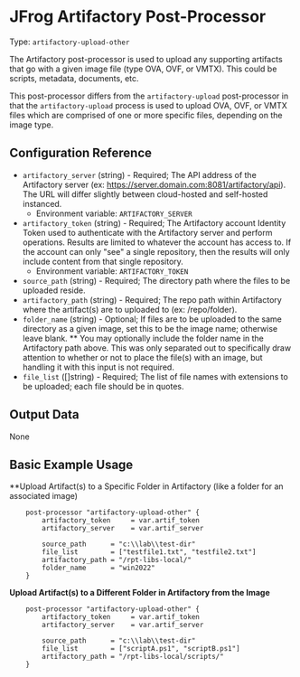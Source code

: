 # JFrog Artifactory Post-Processor

Type:  `artifactory-upload-other`

The Artifactory post-processor is used to upload any supporting artifacts that go with a given image file (type OVA, OVF, or VMTX). This could be scripts, metadata, documents, etc.

This post-processor differs from the `artifactory-upload` post-processor in that the `artifactory-upload` process is used to upload OVA, OVF, or VMTX files which are comprised of one or more specific files, depending on the image type.

## Configuration Reference

- `artifactory_server` (string) - Required; The API address of the Artifactory server (ex: https://server.domain.com:8081/artifactory/api). The URL will differ slightly between cloud-hosted and self-hosted instanced.
    * Environment variable: `ARTIFACTORY_SERVER`
- `artifactory_token` (string) - Required; The Artifactory account Identity Token used to authenticate with the Artifactory server and perform operations. Results are limited to whatever the account has access to. If the account can only "see" a single repository, then the results will only include content from that single repository.
    * Environment variable: `ARTIFACTORY_TOKEN`	
- `source_path` (string) - Required; The directory path where the files to be uploaded reside.
- `artifactory_path` (string) - Required; The repo path within Artifactory where the artifact(s) are to uploaded to (ex: /repo/folder).
- `folder_name` (string) - Optional; If files are to be uploaded to the same directory as a given image, set this to be the image name; otherwise leave blank.
  ** You may optionally include the folder name in the Artifactory path above. This was only separated out to specifically draw attention to whether or not to place the file(s) with an image, but handling it with this input is not required.
- `file_list` ([]string) - Required; The list of file names with extensions to be uploaded; each file should be in quotes.

## Output Data

None


## Basic Example Usage

**Upload Artifact(s) to a Specific Folder in Artifactory (like a folder for an associated image)
```hcl
	post-processor "artifactory-upload-other" {
        artifactory_token     = var.artif_token  
        artifactory_server    = var.artif_server 
			
		source_path      = "c:\\lab\\test-dir"
		file_list        = ["testfile1.txt", "testfile2.txt"]
		artifactory_path = "/rpt-libs-local/"
		folder_name      = "win2022"
	}
```

**Upload Artifact(s) to a Different Folder in Artifactory from the Image**
```hcl
	post-processor "artifactory-upload-other" {
        artifactory_token     = var.artif_token  
        artifactory_server    = var.artif_server 
			
		source_path      = "c:\\lab\\test-dir"
		file_list        = ["scriptA.ps1", "scriptB.ps1"]
		artifactory_path = "/rpt-libs-local/scripts/"
	}
```